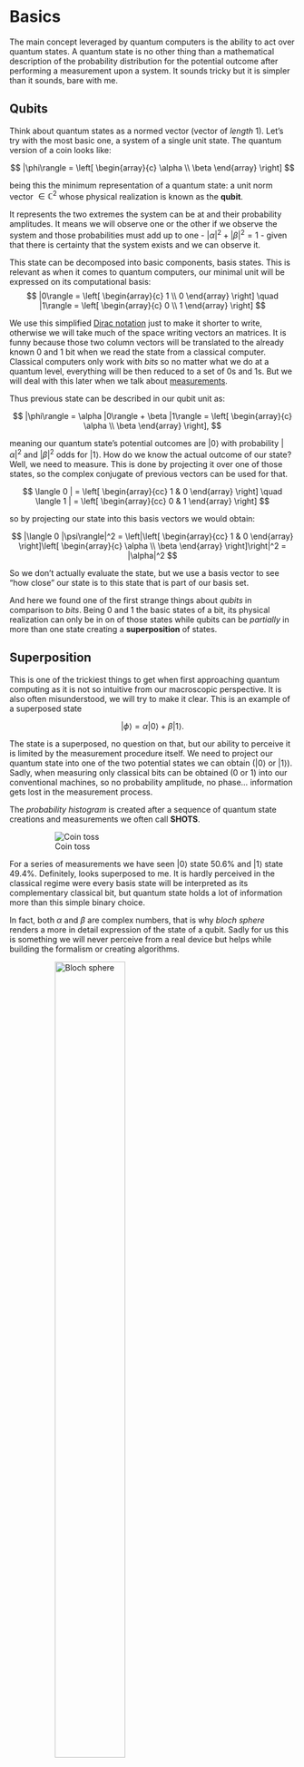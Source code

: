 # Basics {.unnumbered}

The main concept leveraged by quantum computers is the ability to act over quantum states. A quantum state is no other thing than a mathematical description of the probability distribution for the potential outcome after performing a measurement upon a system. It sounds tricky but it is simpler than it sounds, bare with me.

## Qubits

Think about quantum states as a normed vector (vector of _length_ 1). Let's try with the most basic one, a system of a single unit state. The quantum version of a coin looks like:

$$
|\phi\rangle = \left[
\begin{array}{c}
\alpha \\
\beta
\end{array}
\right]
$$

being this the minimum representation of a quantum state: a unit norm vector $\in \mathbb{C}^2$ whose physical realization is known as the **qubit**.

It represents the two extremes the system can be at and their probability amplitudes. It means we will observe one or the other if we observe the system and those probabilities must add up to one - $|\alpha|^2+|\beta|^2 = 1$ - given that there is certainty that the system exists and we can observe it.

This state can be decomposed into basic components, basis states. This is relevant as when it comes to quantum computers, our minimal unit will be expressed on its computational basis:
$$
|0\rangle = \left[
\begin{array}{c}
1 \\
0
\end{array}
\right]
\quad
|1\rangle = \left[
\begin{array}{c}
0 \\
1
\end{array}
\right]
$$

We use this simplified [Dirac notation](https://en.wikipedia.org/wiki/Bra%E2%80%93ket_notation) just to make it shorter to write, otherwise we will take much of the space writing vectors an matrices. It is funny because those two column vectors will be translated to the already known 0 and 1 bit when we read the state from a classical computer. Classical computers only work with *bits* so no matter what we do at a quantum level, everything will be then reduced to a set of 0s and 1s. But we will deal with this later when we talk about [measurements](#measurement).

Thus previous state can be described in our qubit unit as:

$$
|\phi\rangle =
\alpha |0\rangle + 
\beta |1\rangle = \left[
\begin{array}{c}
\alpha \\
\beta
\end{array}
\right],
$$

meaning our quantum state's potential outcomes are $|0\rangle$ with probability $|\alpha|^2$ and $|\beta|^2$ odds for $|1\rangle$. How do we know the actual outcome of our state? Well, we need to measure. This is done by projecting it over one of those states, so the complex conjugate of previous vectors can be used for that.

$$
\langle 0 | = \left[
\begin{array}{cc}
1 & 0
\end{array}
\right]
\quad
\langle 1 | = \left[
\begin{array}{cc}
0 & 1
\end{array}
\right]
$$

so by projecting our state into this basis vectors we would obtain:

$$
|\langle 0 |\psi\rangle|^2 = \left|\left[
\begin{array}{cc}
1 & 0
\end{array}
\right]\left[
\begin{array}{c}
\alpha \\
\beta
\end{array}
\right]\right|^2 = |\alpha|^2
$$

So we don't actually evaluate the state, but we use a basis vector to see "how close" our state is to this state that is part of our basis set.

And here we found one of the first strange things about *qubits* in comparison to *bits*. Being 0 and 1 the basic states of a bit, its physical realization can only be in on of those states while qubits can be _partially_ in more than one state creating a **superposition** of states.

## Superposition

This is one of the trickiest things to get when first approaching quantum computing as it is not so intuitive from our macroscopic perspective. It is also often misunderstood, we will try to make it clear. This is an example of a superposed state

$$
|\phi\rangle =
\alpha |0\rangle + 
\beta |1\rangle.
$$

The state is a superposed, no question on that, but our ability to perceive it is limited by the measurement procedure itself. We need to project our quantum state into one of the two potential states we can obtain ($|0\rangle$ or $|1\rangle$). Sadly, when measuring only classical bits can be obtained (0 or 1) into our conventional machines, so no probability amplitude, no phase... information gets lost in the measurement process.

The _probability histogram_ is created after a sequence of quantum state creations and measurements we often call **SHOTS**.

<figure markdown>
![Coin toss](../../assets/cointoss.png)
</figure>

For a series of measurements we have seen $|0\rangle$ state 50.6% and $|1\rangle$ state 49.4%. Definitely, looks superposed to me. It is hardly perceived in the classical regime were every basis state will be interpreted as its complementary classical bit, but quantum state holds a lot of information more than this simple binary choice. 

In fact, both $\alpha$ and $\beta$ are complex numbers, that is why _bloch sphere_ renders a more in detail expression of the state of a qubit. Sadly for us this is something we will never perceive from a real device but helps while building the formalism or creating algorithms.

<figure markdown>
![Bloch sphere](../../assets/bloch.gif){ width=60% }
</figure>

Quantum states can therefore be expressed also as:

$$
|\phi\rangle = \cos (\theta/2) |0\rangle + e^{i\phi} \sin (\theta/2)|1\rangle
$$

which represents the sphere coordinates on the surface of the _bloch sphere_. It is more evident in this case that rendering simple bits will actually remove most of the information contained in the states when operating with them in the quantum regime.


## Measurement

Measuring quantum states is a necessary condition to extract information out of it, but by doing so we affect the system due to the collapse of the wave function. I know, too technical.

Ok, so when we observe a quantum state we can only see one of the potential outcomes, the one we observe actualy. And this affects the system, meaning when we look at it it collapses to the state we have observed and no longer exsits as a probability ditribution but as a certainty.

The action we use to observe the quantum state is by means of **Observables** (self-adjoint operators). These are used to project the measurement of a given quantum state to one of its _eigenvalues_. Using the closeness between quantum state and eigenvectors of the observable we can measure what is the overlap between those. The eigenvectors of the observable form an orthonormal basis for the Hilbert space, therefore each measure corresponds to a mapping to the eigenvectors comprising the basis. I know, this is a little bit too technical but just think about the observable as a pair of tinted glasses, if glasses have a green-_ish_ color, everything will look some sort of green: dark green for black or light green for white. It is kind of like that. Kind of.

We will see that a common observable used is the Pauli $\sigma_z$ matrix

$$
\sigma_z = \left[
\begin{array}{cc}
1 & 0 \\
0 & -1
\end{array}
\right]
$$

We can decompose it on its eigenvectors and eigenvalues so that

$$
\sigma_z|0\rangle = 1|0\rangle \rightarrow \sigma_z|1\rangle = -1|1\rangle.
$$

Therefore, any potential measurement will be mapped to one of those two eigenvectors and its eigenvalue used as the outcome of the measurement. The basis set shown above is often known as the **computational basis** and it will become relevant when we move to actual implementations.

From our previous state $|\phi\rangle = \alpha |0\rangle + \beta |1\rangle$ and perform a measurement over the computational basis ($|0\rangle,|1\rangle$) where evidently the outcome would be $|0\rangle$ with $|\alpha|^2$ probability or $|1\rangle$ with $|\beta|^2$ probability. But more importantly, a single measurement, no matter how complex, entangled or superposed our state might be, will only be able to recover classical bits mapping two previously seen states ($|0\rangle \rightarrow 0$ and $|1\rangle \rightarrow 1$).

What happens after measurement is performed? Well, that is the trickiest part as the process of measuring obliges to our quantum state to position itself and make a choice. This means our quantum state after measurement will no longer be in a superposition state and will be the outcome of the previous measurement $|0\rangle$ for the remaining time period.

In order to fully grasp the statistics of the state we should find way to reproduce the state and perform enough measurements, so we can characterize its actual condition as much as we can out of the measurement statistics it presents. Measuring in the basis $\{|0\rangle, |1\rangle\}$ (also called computational basis) may not be enough to capture the actual state. Therefore, a basis change is needed, but we will see that quantum devices only offer computational basis as the measuring basis. That means in certain cases we will need to rotate our qubits so that the basis change is artificially done.

If we would like to measure in the $\{|+\rangle, |-\rangle\}$ basis then a rotation of $-\pi / 2$ in the Y axis will be needed. $\{|i\rangle, |-i\rangle\}$ basis will require then a rotation over X axis of $\pi / 2$. That way we get to shift the reference point and measure according to our target axis.

Next thing is to operate on those things, let's see how gates differ from our knowledge from classical computing.